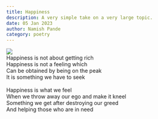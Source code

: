 ```yaml
---
title: Happiness
description: A very simple take on a very large topic.
date: 05 Jan 2023
author: Namish Pande
category: poetry
---
```

<img src="https://qph.cf2.quoracdn.net/main-qimg-b875ff628eedca88ad9f3bc1942330d4-lq"/><br/>
Happiness is not about getting rich<br/>
Happiness is not a feeling which<br/>
Can be obtained by being on the peak<br/>
It is something we have to seek<br/><br/>
Happiness is what we feel <br/>
When we throw away our ego and make it kneel<br/>
Something we get after destroying our greed<br/>
And helping those who are in need<br/>
